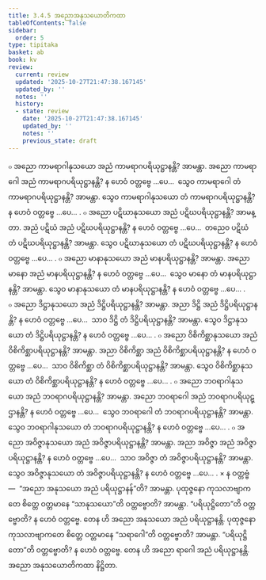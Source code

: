 ```yaml
---
title: 3.4.5 အညောအနုသယောတိကထာ
tableOfContents: false
sidebar:
  order: 5
type: tipitaka
basket: ab
book: kv
review:
  current: review
  updated: '2025-10-27T21:47:38.167145'
  updated_by: ''
  notes: ''
  history:
  - state: review
    date: '2025-10-27T21:47:38.167145'
    updated_by: ''
    notes: ''
    previous_state: draft
---
```



<ReviewStatus review={frontmatter.review} showDetails={true} />

<HypothesisAnnotation frontmatter={frontmatter} />

<DynamicBreadcrumb />

<Division number="700" book="kv" e="ch" v="32" p="362">

<Paragraph number="2242" book="kv">
๐ အညော ကာမရာဂါနုသယော အညံ ကာမရာဂပရိယုဋ္ဌာနန္တိ? အာမန္တာ. အညော ကာမရာဂေါ အညံ ကာမရာဂပရိယုဋ္ဌာနန္တိ? န ဟေဝံ ဝတ္တဗ္ဗေ …ပေ…  သွေဝ ကာမရာဂေါ တံ ကာမရာဂပရိယုဋ္ဌာနန္တိ? အာမန္တာ. သွေဝ ကာမရာဂါနုသယော တံ ကာမရာဂပရိယုဋ္ဌာနန္တိ? န ဟေဝံ ဝတ္တဗ္ဗေ …ပေ… .
</Paragraph>

<Paragraph number="2243" book="kv">
๐ အညော ပဋိဃာနုသယော အညံ ပဋိဃပရိယုဋ္ဌာနန္တိ? အာမန္တာ. အညံ ပဋိဃံ အညံ ပဋိဃပရိယုဋ္ဌာနန္တိ? န ဟေဝံ ဝတ္တဗ္ဗေ …ပေ…  တညေဝ ပဋိဃံ တံ ပဋိဃပရိယုဋ္ဌာနန္တိ? အာမန္တာ. သွေဝ ပဋိဃာနုသယော တံ ပဋိဃပရိယုဋ္ဌာနန္တိ? န ဟေဝံ ဝတ္တဗ္ဗေ …ပေ… .
</Paragraph>

<Paragraph number="2244" book="kv">
๐ အညော မာနာနုသယော အညံ မာနပရိယုဋ္ဌာနန္တိ? အာမန္တာ. အညော မာနော အညံ မာနပရိယုဋ္ဌာနန္တိ? န ဟေဝံ ဝတ္တဗ္ဗေ …ပေ…  သွေဝ မာနော တံ မာနပရိယုဋ္ဌာနန္တိ? အာမန္တာ. သွေဝ မာနာနုသယော တံ မာနပရိယုဋ္ဌာနန္တိ? န ဟေဝံ ဝတ္တဗ္ဗေ …ပေ… .
</Paragraph>

<Paragraph number="2245" book="kv">
๐ အညော ဒိဋ္ဌာနုသယော အညံ ဒိဋ္ဌိပရိယုဋ္ဌာနန္တိ? အာမန္တာ. အညာ ဒိဋ္ဌိ အညံ ဒိဋ္ဌိပရိယုဋ္ဌာနန္တိ? န ဟေဝံ ဝတ္တဗ္ဗေ …ပေ…  သာဝ ဒိဋ္ဌိ တံ ဒိဋ္ဌိပရိယုဋ္ဌာနန္တိ? အာမန္တာ. သွေဝ ဒိဋ္ဌာနုသယော တံ ဒိဋ္ဌိပရိယုဋ္ဌာနန္တိ? န ဟေဝံ ဝတ္တဗ္ဗေ …ပေ… .
</Paragraph>

<Paragraph number="2246" book="kv">
๐ အညော ဝိစိကိစ္ဆာနုသယော အညံ ဝိစိကိစ္ဆာပရိယုဋ္ဌာနန္တိ? အာမန္တာ. အညာ ဝိစိကိစ္ဆာ အညံ ဝိစိကိစ္ဆာပရိယုဋ္ဌာနန္တိ? န ဟေဝံ ဝတ္တဗ္ဗေ …ပေ…  သာဝ ဝိစိကိစ္ဆာ တံ ဝိစိကိစ္ဆာပရိယုဋ္ဌာနန္တိ? အာမန္တာ. သွေဝ ဝိစိကိစ္ဆာနုသယော တံ ဝိစိကိစ္ဆာပရိယုဋ္ဌာနန္တိ? န ဟေဝံ ဝတ္တဗ္ဗေ …ပေ… .
</Paragraph>

<Paragraph number="2247" book="kv">
๐ အညော ဘဝရာဂါနုသယော အညံ ဘဝရာဂပရိယုဋ္ဌာနန္တိ? အာမန္တာ. အညော ဘဝရာဂေါ အညံ ဘဝရာဂပရိယုဋ္ဌာနန္တိ? န ဟေဝံ ဝတ္တဗ္ဗေ …ပေ…  သွေဝ ဘဝရာဂေါ တံ ဘဝရာဂပရိယုဋ္ဌာနန္တိ? အာမန္တာ. သွေဝ ဘဝရာဂါနုသယော တံ ဘဝရာဂပရိယုဋ္ဌာနန္တိ? န ဟေဝံ ဝတ္တဗ္ဗေ …ပေ… .
</Paragraph>

<Paragraph number="2248" book="kv">
๐ အညော အဝိဇ္ဇာနုသယော အညံ အဝိဇ္ဇာပရိယုဋ္ဌာနန္တိ? အာမန္တာ. အညာ အဝိဇ္ဇာ အညံ အဝိဇ္ဇာပရိယုဋ္ဌာနန္တိ? န ဟေဝံ ဝတ္တဗ္ဗေ …ပေ…  သာဝ အဝိဇ္ဇာ တံ အဝိဇ္ဇာပရိယုဋ္ဌာနန္တိ? အာမန္တာ. သွေဝ အဝိဇ္ဇာနုသယော တံ အဝိဇ္ဇာပရိယုဋ္ဌာနန္တိ? န ဟေဝံ ဝတ္တဗ္ဗေ …ပေ… .
</Paragraph>

</Division>
<Division number="701" book="kv" e="ch" v="32" p="363">

<Paragraph number="2249" book="kv">
× န ဝတ္တဗ္ဗံ—  “အညော အနုသယော အညံ ပရိယုဋ္ဌာနန်”တိ? အာမန္တာ. ပုထုဇ္ဇနော ကုသလာဗျာကတေ စိတ္တေ ဝတ္တမာနေ “သာနုသယော”တိ ဝတ္တဗ္ဗောတိ? အာမန္တာ. “ပရိယုဋ္ဌိတော”တိ ဝတ္တဗ္ဗောတိ? န ဟေဝံ ဝတ္တဗ္ဗေ. တေန ဟိ အညော အနုသယော အညံ ပရိယုဋ္ဌာနန္တိ. ပုထုဇ္ဇနော ကုသလာဗျာကတေ စိတ္တေ ဝတ္တမာနေ “သရာဂေါ”တိ ဝတ္တဗ္ဗောတိ? အာမန္တာ. “ပရိယုဋ္ဌိတော”တိ ဝတ္တဗ္ဗောတိ? န ဟေဝံ ဝတ္တဗ္ဗေ. တေန ဟိ အညော ရာဂေါ အညံ ပရိယုဋ္ဌာနန္တိ.

</Paragraph>
</Division>

<Paragraph number="2250" type="center" book="kv">
အညော အနုသယောတိကထာ နိဋ္ဌိတာ.
</Paragraph>